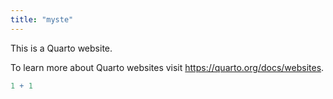 ```yaml
---
title: "myste"
---
```


This is a Quarto website.

To learn more about Quarto websites visit <https://quarto.org/docs/websites>.

```r
1 + 1
```
